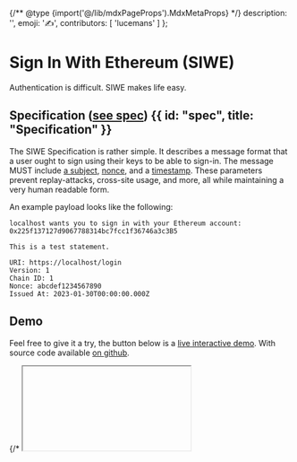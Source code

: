 {/** @type {import('@/lib/mdxPageProps').MdxMetaProps} */}
    description: '',
    emoji: '✍️',
    contributors: [
        'lucemans'
    ]
};

# Sign In With Ethereum (SIWE)

Authentication is difficult. SIWE makes life easy.

## Specification ([see spec](todo-link)) {{ id: "spec", title: "Specification" }}

The SIWE Specification is rather simple. It describes a message format that a user ought to sign using their keys to be able to sign-in.
The message MUST include [a subject](todo-link), [nonce](todo-link), and a [timestamp](todo-link). These parameters prevent replay-attacks, cross-site usage, and more, all while maintaining a very human readable form.

An example payload looks like the following:

```
localhost wants you to sign in with your Ethereum account:
0x225f137127d9067788314bc7fcc1f36746a3c3B5

This is a test statement.

URI: https://localhost/login
Version: 1
Chain ID: 1
Nonce: abcdef1234567890
Issued At: 2023-01-30T00:00:00.000Z
```

## Demo

Feel free to give it a try, the button below is a [live interactive demo](todo-link). With source code available [on github](todo-link).

<div className="card p-0">
    {/* <iframe className="w-full" /> */}
    {/* TODO: Build Example */}
    <div className="py-16 w-full flex items-center justify-center">
        <button className="rounded-lg py-1 h-fit px-3 bg-ens-400/10 text-ens-600 ring-1 ring-inset ring-ens-400/20 hover:bg-ens-400/10 hover:text-ens-300 hover:ring-ens-300">
            <span>Connect Wallet</span>
        </button>
    </div>
</div>

## Implementations

The team at [SpruceID](https://login.xyz) has done a phenomenal job writing plug-and-play utilities that let you easily integrate ethereum-based authentication into your project.
Wether you are using [Next.js](todo-link), [React](todo-link), or [OpenID Connect](todo-link).

In addition to the above SIWE has been integrated into [connectkit](todo-link) & more.

### Next.js {{ id: "next" }}

<CodeGroup title="SIWE in Next.js">

```tsx {{ title: 'Wagmi (React)', language: 'tsx' }}
TODO: Code Snippet for next.js
```

</CodeGroup>

### React {{ id: "react" }}

<CodeGroup title="SIWE in React">

```tsx {{ title: 'Wagmi (React)', language: 'tsx' }}
TODO: Code Snippet for the React
```

</CodeGroup>

### ConnectKit {{ id: "connectkit" }}

<CodeGroup title="SIWE Using ConnectKit">

```tsx {{ title: 'Wagmi (React)', language: 'tsx' }}
TODO: Code Snippet for the ConnectKit
```

</CodeGroup>

## What about smart contracts {{ id: "contracts", title: "Smart Contracts" }}

More research required.
